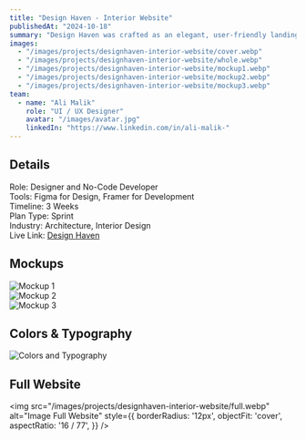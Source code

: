 ```yaml
---
title: "Design Haven - Interior Website"
publishedAt: "2024-10-18"
summary: "Design Haven was crafted as an elegant, user-friendly landing page for a prestigious interior design firm. The project aimed to engage visitors, reflect the firm’s creativity, and drive conversions through a seamless, visually appealing website."
images:
  - "/images/projects/designhaven-interior-website/cover.webp"
  - "/images/projects/designhaven-interior-website/whole.webp"
  - "/images/projects/designhaven-interior-website/mockup1.webp"
  - "/images/projects/designhaven-interior-website/mockup2.webp"
  - "/images/projects/designhaven-interior-website/mockup3.webp"
team:
  - name: "Ali Malik"
    role: "UI / UX Designer"
    avatar: "/images/avatar.jpg"
    linkedIn: "https://www.linkedin.com/in/ali-malik-"
---
```

## Details
Role: Designer and No-Code Developer  
Tools: Figma for Design, Framer for Development  
Timeline: 3 Weeks  
Plan Type: Sprint  
Industry: Architecture, Interior Design  
Live Link: [Design Haven](https://designhaven.framer.website/)  

## Mockups  
![Mockup 1](/images/projects/designhaven-interior-website/mockup1.webp)  
![Mockup 2](/images/projects/designhaven-interior-website/mockup2.webp)  
![Mockup 3](/images/projects/designhaven-interior-website/mockup3.webp)  

## Colors & Typography  
![Colors and Typography](/images/projects/designhaven-interior-website/color-and-typo.webp)  

## Full Website
  
<img
  src="/images/projects/designhaven-interior-website/full.webp"
  alt="Image Full Website"
  style={{
    borderRadius: '12px',
    objectFit: 'cover',
    aspectRatio: '16 / 77',
  }}
/>